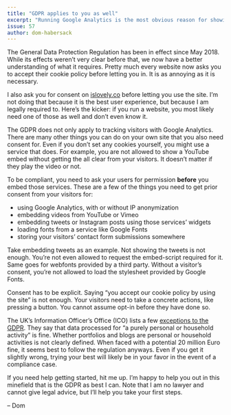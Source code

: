```yaml
---
title: "GDPR applies to you as well"
excerpt: "Running Google Analytics is the most obvious reason for showing a consent form to visitors. There are many less obvious ones you also need consent for."
issue: 57
author: dom-habersack
---
```

The General Data Protection Regulation has been in effect since May 2018. While its effects weren’t very clear before that, we now have a better understanding of what it requires. Pretty much every website now asks you to accept their cookie policy before letting you in. It is as annoying as it is necessary.

I also ask you for consent on [islovely.co](https://islovely.co) before letting you use the site. I’m not doing that because it is the best user experience, but because I am legally required to. Here’s the kicker: if you run a website, you most likely need one of those as well and don’t even know it.

The GDPR does not only apply to tracking visitors with Google Analytics. There are many other things you can do on your own site that you also need consent for. Even if you don’t set any cookies yourself, you might use a service that does. For example, you are not allowed to show a YouTube embed without getting the all clear from your visitors. It doesn’t matter if they play the video or not.

To be compliant, you need to ask your users for permission **before** you embed those services. These are a few of the things you need to get prior consent from your visitors for:

- using Google Analytics, with or without IP anonymization
- embedding videos from YouTube or Vimeo
- embedding tweets or Instagram posts using those services’ widgets
- loading fonts from a service like Google Fonts
- storing your visitors’ contact form submissions somewhere

Take embedding tweets as an example. Not showing the tweets is not enough. You’re not even allowed to request the embed-script required for it. Same goes for webfonts provided by a third party. Without a visitor’s consent, you’re not allowed to load the stylesheet provided by Google Fonts.

Consent has to be explicit. Saying “you accept our cookie policy by using the site” is not enough. Your visitors need to take a concrete actions, like pressing a button. You cannot assume opt-in before they have done so.

The UK’s Information Officer’s Office (ICO) lists a few [exceptions to the GDPR](https://ico.org.uk/for-organisations/guide-to-data-protection/guide-to-the-general-data-protection-regulation-gdpr/exemptions/?q=necessary). They say that data processed for “a purely personal or household activity” is fine. Whether portfolios and blogs are personal or household activities is not clearly defined. When faced with a potential 20 million Euro fine, it seems best to follow the regulation anyways. Even if you get it slightly wrong, trying your best will likely be in your favor in the event of a compliance case.

If you need help getting started, hit me up. I’m happy to help you out in this minefield that is the GDPR as best I can. Note that I am no lawyer and cannot give legal advice, but I’ll help you take your first steps.

– Dom